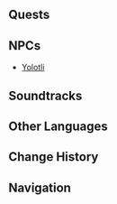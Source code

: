 {{Location Infobox
|image        = <gallery>
Chamber of Weaving.png|In-game
Point of Interest Chamber of Weaving Map Location.png|Map
</gallery>
|type         = Point of Interest
|map_level    = 
|poi          = Sacrificial Altar of Enigmatic Land
|subarea      = "Masters of the Night-Wind"
|area         = Tezcatepetonco Range
|subregion    = 
|region       = Natlan
}}
{{Location Intro|description=<!-- editor-written description -->}}
<!--
==Points of Interest==
{{Locations by Category Table|type=Points of Interest}}
-->
==Quests==
{{Quests by Category List|"Chamber of Weaving" Quests|heo=1}}

==NPCs==
* [[Yolotli]]
<!--
==Interactables==
===Interactable Name===
{{Dialogue Start}}
:''':''' {{tx}}
{{Dialogue End}}
--><!--
==Descriptions==
{{Description|}}
-->
==Soundtracks==
{{Soundtracks by Category Table|type=location}}
<!--
==Lore==

==Gallery==
<gallery>

</gallery>

==Video Guides==
{{EVT
|video   = 
|caption = 
}}
-->
==Other Languages==
{{Other Languages
|en       = "Chamber of Weaving"
|zhs      = 「编织处」
|zhs_rm   = 
|zht      = 「編織處」
|zht_rm   = 
|zh_tl    = 
|ja       = 「織りの間」
|ja_rm    = "Ori no Ma"
|ja_tl    = "Chamber of Weaving"
|ko       = 「직조소」
|ko_tl    = 
|es       = Cámara del Telar
|es_tl    = Chamber of Weaving
|fr       = Chambre de tissage
|fr_tl    = Chamber of Weaving
|ru       = Палата плетения
|ru_tl    = 
|th       = "สถานที่ถักทอ"
|th_rm    = 
|th_tl    = 
|vi       = "Xưởng Dệt"
|vi_tl    = 
|de       = „Webkammer“
|de_tl    = "Weaving Chamber"
|id       = "Chamber of Weaving"
|pt       = "Câmara de Tecelagem"
|pt_tl    = 
|tr       = "Dokuma Odası"
|tr_tl    = 
|it       = Sala della tessitura
|it_tl    = 
}}

==Change History==
{{Change History|5.2}}

==Navigation==
{{PoI Navbox|Natlan}}